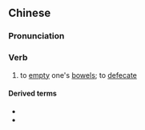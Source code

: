 {{also|遗矢}}
==Chinese==
{{zh-forms|s=遗矢}}

===Pronunciation===
{{zh-pron
|m=yíshǐ
|c=wai4 si2
|cat=v
}}

===Verb===
{{zh-verb}}

# {{lb|zh|literary}} to [[empty]] one's [[bowel]]s; to [[defecate]]

====Derived terms====
* {{zh-l|三遺矢}}
* {{zh-l|一飯三遺矢}}